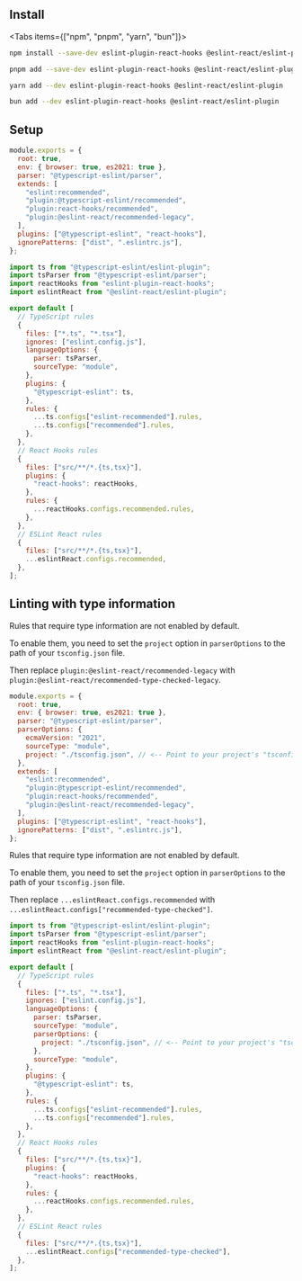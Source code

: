 

## Install

<Tabs items={["npm", "pnpm", "yarn", "bun"]}>

<Tab>

```bash filename="Terminal"
npm install --save-dev eslint-plugin-react-hooks @eslint-react/eslint-plugin
```

</Tab>

<Tab>

```bash filename="Terminal"
pnpm add --save-dev eslint-plugin-react-hooks @eslint-react/eslint-plugin
```

</Tab>

<Tab>

```bash filename="Terminal"
yarn add --dev eslint-plugin-react-hooks @eslint-react/eslint-plugin
```

</Tab>

<Tab>

```bash filename="Terminal"
bun add --dev eslint-plugin-react-hooks @eslint-react/eslint-plugin
```

</Tab>

</Tabs>

## Setup

<ESLintConfig>

<Config>

```js filename=".eslintrc.js"
module.exports = {
  root: true,
  env: { browser: true, es2021: true },
  parser: "@typescript-eslint/parser",
  extends: [
    "eslint:recommended",
    "plugin:@typescript-eslint/recommended",
    "plugin:react-hooks/recommended",
    "plugin:@eslint-react/recommended-legacy",
  ],
  plugins: ["@typescript-eslint", "react-hooks"],
  ignorePatterns: ["dist", ".eslintrc.js"],
};
```

</Config>

<Config>

```js filename="eslint.config.js"
import ts from "@typescript-eslint/eslint-plugin";
import tsParser from "@typescript-eslint/parser";
import reactHooks from "eslint-plugin-react-hooks";
import eslintReact from "@eslint-react/eslint-plugin";

export default [
  // TypeScript rules
  {
    files: ["*.ts", "*.tsx"],
    ignores: ["eslint.config.js"],
    languageOptions: {
      parser: tsParser,
      sourceType: "module",
    },
    plugins: {
      "@typescript-eslint": ts,
    },
    rules: {
      ...ts.configs["eslint-recommended"].rules,
      ...ts.configs["recommended"].rules,
    },
  },
  // React Hooks rules
  {
    files: ["src/**/*.{ts,tsx}"],
    plugins: {
      "react-hooks": reactHooks,
    },
    rules: {
      ...reactHooks.configs.recommended.rules,
    },
  },
  // ESLint React rules
  {
    files: ["src/**/*.{ts,tsx}"],
    ...eslintReact.configs.recommended,
  },
];
```

</Config>

</ESLintConfig>

## Linting with type information

<ESLintConfig>

<Config>

<Info>
Rules that require type information are not enabled by default.

To enable them, you need to set the `project` option in `parserOptions` to the path of your `tsconfig.json` file.

Then replace `plugin:@eslint-react/recommended-legacy` with `plugin:@eslint-react/recommended-type-checked-legacy`.

</Info>

```js filename=".eslintrc.js"
module.exports = {
  root: true,
  env: { browser: true, es2021: true },
  parser: "@typescript-eslint/parser",
  parserOptions: {
    ecmaVersion: "2021",
    sourceType: "module",
    project: "./tsconfig.json", // <-- Point to your project's "tsconfig.json" or create a new one.
  },
  extends: [
    "eslint:recommended",
    "plugin:@typescript-eslint/recommended",
    "plugin:react-hooks/recommended",
    "plugin:@eslint-react/recommended-legacy",
  ],
  plugins: ["@typescript-eslint", "react-hooks"],
  ignorePatterns: ["dist", ".eslintrc.js"],
};
```

</Config>

<Config>

<Info>
Rules that require type information are not enabled by default.

To enable them, you need to set the `project` option in `parserOptions` to the path of your `tsconfig.json` file.

Then replace `...eslintReact.configs.recommended` with `...eslintReact.configs["recommended-type-checked"]`.

</Info>

```js filename="eslint.config.js"
import ts from "@typescript-eslint/eslint-plugin";
import tsParser from "@typescript-eslint/parser";
import reactHooks from "eslint-plugin-react-hooks";
import eslintReact from "@eslint-react/eslint-plugin";

export default [
  // TypeScript rules
  {
    files: ["*.ts", "*.tsx"],
    ignores: ["eslint.config.js"],
    languageOptions: {
      parser: tsParser,
      sourceType: "module",
      parserOptions: {
        project: "./tsconfig.json", // <-- Point to your project's "tsconfig.json" or create a new one.
      },
      sourceType: "module",
    },
    plugins: {
      "@typescript-eslint": ts,
    },
    rules: {
      ...ts.configs["eslint-recommended"].rules,
      ...ts.configs["recommended"].rules,
    },
  },
  // React Hooks rules
  {
    files: ["src/**/*.{ts,tsx}"],
    plugins: {
      "react-hooks": reactHooks,
    },
    rules: {
      ...reactHooks.configs.recommended.rules,
    },
  },
  // ESLint React rules
  {
    files: ["src/**/*.{ts,tsx}"],
    ...eslintReact.configs["recommended-type-checked"],
  },
];
```

</Config>

</ESLintConfig>
